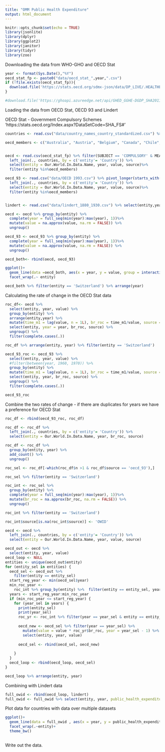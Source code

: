 ```yaml
---
title: "OMM Public Health Expenditure"
output: html_document
---
```


```r
knitr::opts_chunk$set(echo = TRUE)
library(jsonlite)
library(dplyr)
library(ggplot2)
library(janitor)
library(tidyr)
library(zoo)

```

Downloading the data from WHO-GHO and OECD Stat

```r
year <- format(Sys.Date(),"%Y")
oecd_stat_fp <- paste0("data/oecd_stat_",year,".csv")
if (!file.exists(oecd_stat_fp)){
  download.file('https://stats.oecd.org/sdmx-json/data/DP_LIVE/.HEALTHEXP.../OECD?contentType=csv&detail=code&separator=comma&csv-lang=en', oecd_stat_fp )
}

#download.file('https://ghoapi.azureedge.net/api/GHED_GGHE-DGDP_SHA2011', 'data/GHED_GGHE-DGDP_SHA2011.json')

```

Loading the data from OECD Stat, OECD 93 and Lindert

OECD Stat - Government Compulsory Schemes 'https://stats.oecd.org/Index.aspx?DataSetCode=SHA_FS#'

```r

countries <- read.csv("data/country_names_country_standardized.csv") %>% distinct()

oecd_members <- c("Australia", "Austria", "Belgium", "Canada", "Chile", "Colombia", "Costa Rica", "Czechia", "Denmark", "Estonia", "Finland", "France", "Germany", "Greece","Hungary", "Iceland", "Ireland", "Israel", "Italy", "Japan", "South Korea", "Latvia", "Lithuania", "Luxembourg", "Mexico", "Netherlands", "New Zealand", "Norway", "Poland", "Portugal", "Slovakia", "Spain", "Sweden", "Switzerland", "Turkey", "United Kingdom", "United States")


oecd <- read.csv(oecd_stat_fp) %>% filter(SUBJECT == 'COMPULSORY' & MEASURE == 'PC_GDP') %>% select(entity = LOCATION, year = TIME,value = Value ) %>% mutate(source = 'oecd_stat')%>% 
  left_join(., countries, by = c('entity'= 'Country')) %>% 
  select(entity = Our.World.In.Data.Name, year, value, source)%>% 
  filter(entity %in%oecd_members)

oecd_93 <- read.csv("data/OECD 1993.csv") %>% pivot_longer(starts_with('X')) %>% mutate(entity = year, year = as.numeric(gsub("X","",name)), source = 'oecd_93') %>% select(entity,year, value, source ) %>% 
  left_join(., countries, by = c('entity'= 'Country')) %>% 
  select(entity = Our.World.In.Data.Name, year, value, source)%>% 
  filter(entity %in%oecd_members)


lindert <- read.csv("data/lindert_1880_1930.csv") %>% select(entity,year, value = public_expenditure_on_health)

```

```r
oecd <- oecd %>% group_by(entity) %>% 
  complete(year = full_seq(min(year):max(year), 1))%>% 
  mutate(value = na.approx(value, na.rm = FALSE)) %>% 
  ungroup()

```

```r
oecd_93 <- oecd_93 %>% group_by(entity) %>% 
  complete(year = full_seq(min(year):max(year), 1))%>% 
  mutate(value = na.approx(value, na.rm = FALSE)) %>% 
  ungroup()

```

```r


oecd_both<- rbind(oecd, oecd_93) 

ggplot()+
  geom_line(data =oecd_both, aes(x = year, y = value, group = interaction(source,entity), colour = source), size = 1)+
  facet_wrap(.~ entity)

oecd_both %>% filter(entity == 'Switzerland') %>% arrange(year)
```

Calculating the rate of change in the OECD Stat data
```r
roc_df<- oecd %>% 
  select(entity, year, value) %>% 
  group_by(entity) %>% 
  arrange(entity,year) %>% 
  mutate(time_m1 = lag(value, n = 1L), br_roc = time_m1/value, source = 'oecd_stat') %>% 
  select(entity, year = year, br_roc, source) %>% 
  ungroup() %>% 
  filter(complete.cases(.))

roc_df %>% arrange(entity, year) %>% filter(entity == 'Switzerland')
```

```r
oecd_93_roc <- oecd_93 %>% 
  select(entity, year, value) %>% 
  #filter(between(year, 1960, 1970)) %>% 
  group_by(entity) %>% 
  mutate(time_m1 = lag(value, n = 1L), br_roc = time_m1/value, source = 'oecd_93') %>% 
  select(entity, year, br_roc, source) %>% 
  ungroup() %>% 
  filter(complete.cases(.))

oecd_93_roc
```



Combine the two rates of change - if there are duplicates for years we have a preference for OECD Stat
```r
roc_df <- rbind(oecd_93_roc, roc_df)

roc_df <- roc_df %>% 
  left_join(., countries, by = c('entity'= 'Country')) %>% 
  select(entity = Our.World.In.Data.Name, year, br_roc, source)

roc_df <- roc_df %>% 
  group_by(entity, year) %>% 
  add_count() %>%
  ungroup() 

roc_sel <- roc_df[-which(roc_df$n >1 & roc_df$source == 'oecd_93'),]

roc_sel %>% filter(entity == 'Switzerland')

```

```r

roc_int <- roc_sel %>% 
  group_by(entity) %>% 
  complete(year = full_seq(min(year):max(year), 1))%>% 
  mutate(br_roc = na.approx(br_roc, na.rm = FALSE)) %>% 
  ungroup()

roc_int %>% filter(entity == 'Switzerland')
```

```r
roc_int$source[is.na(roc_int$source)] <- 'OWID'

```


```r
oecd <- oecd %>% 
  left_join(., countries, by = c('entity'= 'Country')) %>% 
  select(entity = Our.World.In.Data.Name, year, value, source)

```

```r


oecd_out <- oecd %>%
  select(entity, year, value)
oecd_loop <- NULL
entities <- unique(oecd_out$entity)
for (entity_sel in entities) {
  oecd_sel <- oecd_out %>%
    filter(entity == entity_sel)
  start_reg_year <- min(oecd_sel$year)
  min_roc_year <-
    roc_int %>% group_by(entity) %>%  filter(entity == entity_sel, year == min(year)) %>% ungroup() %>% select(year)  %>% pull()
  years <- start_reg_year:min_roc_year
  if (min_roc_year <= start_reg_year) {
    for (year_sel in years) {
      print(entity_sel)
      print(year_sel)
      roc_yr <- roc_int %>% filter(year == year_sel & entity == entity_sel)
      
      oecd_new <- oecd_sel %>% filter(year == year_sel) %>%
        mutate(value = value * roc_yr$br_roc, year = year_sel - 1) %>%
        select(entity, year, value)
      
      oecd_sel <- rbind(oecd_sel, oecd_new)
      
    }
  }
  oecd_loop <- rbind(oecd_loop, oecd_sel)
}

oecd_loop %>% arrange(entity, year)

```

Combining with Lindert data
```r
full_owid <- rbind(oecd_loop, lindert)
full_owid <- full_owid %>% select(entity, year, public_health_expenditure_pc_gdp = value) %>% filter(complete.cases(.))


```

Plot data for countries with data over multiple datasets

```r

ggplot()+
  geom_line(data = full_owid , aes(x = year, y = public_health_expenditure_pc_gdp, group = entity))+
  facet_wrap(.~entity)+
  theme_bw()
  
```

Write out the data.
```r

```
